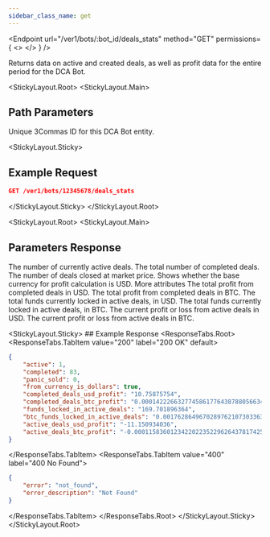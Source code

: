 ```yaml
---
sidebar_class_name: get
---
```



<Endpoint
  url="/ver1/bots/:bot_id/deals_stats"
  method="GET"
  permissions={
    <>
      <Permission title="Permission" description="BOTS_READ" />
      <Permission title="Security" description="SIGNED" />
    </>
  }
/>

Returns data on active and created deals, as well as profit data for the entire period for the DCA Bot.

<StickyLayout.Root>
<StickyLayout.Main>
## Path Parameters
<ApiParam name='bot_id' type='integer' id="bot_id" required>
   Unique 3Commas ID for this DCA Bot entity.
</ApiParam>
</StickyLayout.Main>

<StickyLayout.Sticky>
## Example Request 
```json
GET /ver1/bots/12345678/deals_stats
```
</StickyLayout.Sticky>
</StickyLayout.Root>

<StickyLayout.Root>
<StickyLayout.Main>
## Parameters Response
<ApiParam name='active' type='integer' id="active">
The number of currently active deals.
</ApiParam>

<ApiParam name='completed' type='integer' id="completed">
The total number of completed deals.
</ApiParam>

<ApiParam name='panic_sold' type='integer' id="panic_sold">
The number of deals closed at market price.
</ApiParam>

<ApiParam name='from_currency_is_dollars' type='boolean' id="from_currency_is_dollars">
Shows whether the base currency for profit calculation is USD.
</ApiParam>

<CollapseAll>
<CollapseAllHeading> More attributes <CollapseAllButton /> </CollapseAllHeading>
<CollapsibleApiParam name='completed_deals_usd_profit' type='string' id="completed_deals_usd_profit">
The total profit from completed deals in USD.
</CollapsibleApiParam>

<CollapsibleApiParam name='completed_deals_btc_profit' type='string' id="completed_deals_btc_profit">
The total profit from completed deals in BTC.
</CollapsibleApiParam>

<CollapsibleApiParam name='funds_locked_in_active_deals' type='string' id="funds_locked_in_active_deals">
The total funds currently locked in active deals, in USD.
</CollapsibleApiParam>

<CollapsibleApiParam name='btc_funds_locked_in_active_deals' type='string' id="btc_funds_locked_in_active_deals">
The total funds currently locked in active deals, in BTC.
</CollapsibleApiParam>

<CollapsibleApiParam name='active_deals_usd_profit' type='string' id="active_deals_usd_profit">
The current profit or loss from active deals in USD.
</CollapsibleApiParam>

<CollapsibleApiParam name='active_deals_btc_profit' type='string' id="active_deals_btc_profit">
The current profit or loss from active deals in BTC.
</CollapsibleApiParam>
</CollapseAll>
</StickyLayout.Main>

<StickyLayout.Sticky>
    ## Example Response
    <ResponseTabs.Root>
      <ResponseTabs.TabItem value="200" label="200 OK" default>
```json
{
    "active": 1,
    "completed": 83,
    "panic_sold": 0,
    "from_currency_is_dollars": true,
    "completed_deals_usd_profit": "10.75875754",
    "completed_deals_btc_profit": "0.00014222663277458617764387880566349063980977",
    "funds_locked_in_active_deals": "169.701896364",
    "btc_funds_locked_in_active_deals": "0.001762864967028976210730336302468929",
    "active_deals_usd_profit": "-11.150934036",
    "active_deals_btc_profit": "-0.000115836012342202235229626437817425"
}
```
</ResponseTabs.TabItem>
<ResponseTabs.TabItem value="400" label="400 No Found">
```json
{
    "error": "not_found",
    "error_description": "Not Found"
}
```
</ResponseTabs.TabItem>
    </ResponseTabs.Root>
   </StickyLayout.Sticky>
</StickyLayout.Root>